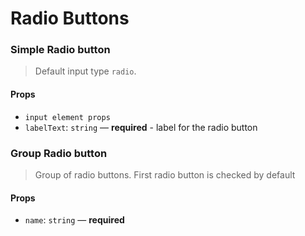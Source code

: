 
<Meta title="Form/Radiobutton" component={Radio} />

# Radio Buttons

### Simple Radio button

> Default input type `radio`.

<Preview>
  <Story name="simple">
    <Radio name="radiobutton" labelText="GNUI Radio button" />
  </Story>
</Preview>

#### Props

- `input element props`
- `labelText`: `string` — **required** - label for the radio button

### Group Radio button

> Group of radio buttons. First radio button is checked by default

<Preview>
  <Story name="group">
    <RadioGroup name="radiogroup">
      <Radio name="button1" labelText="New York" value="ny" />
      <Radio name="button2" labelText="San Francisco" value="sf" />
      <Radio name="button3" labelText="Los Angeles" value="la" />
    </RadioGroup>
  </Story>
</Preview>

#### Props

- `name`: `string` — **required**
